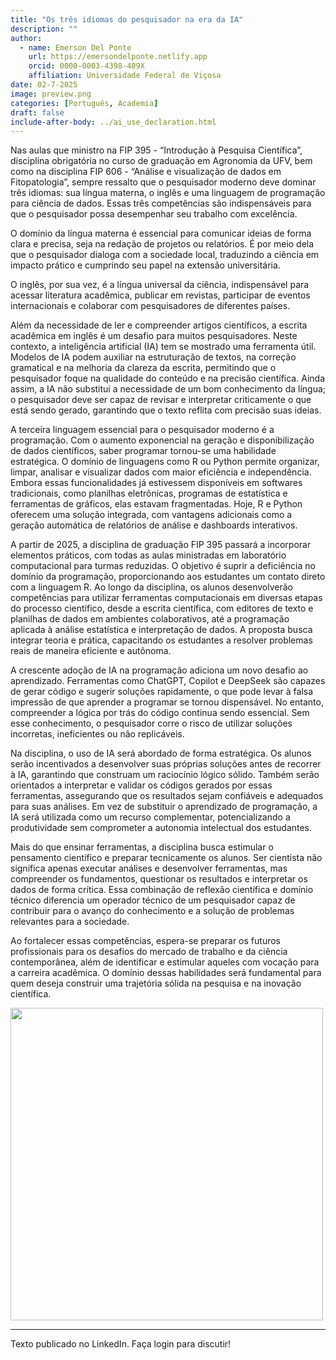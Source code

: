 ```yaml
---
title: "Os três idiomas do pesquisador na era da IA"
description: ""
author:
  - name: Emerson Del Ponte
    url: https://emersondelponte.netlify.app
    orcid: 0000-0003-4398-409X
    affiliation: Universidade Federal de Viçosa
date: 02-7-2025
image: preview.png
categories: [Português, Academia] 
draft: false 
include-after-body: ../ai_use_declaration.html
---
```


Nas aulas que ministro na FIP 395 - “Introdução à Pesquisa Científica”, disciplina obrigatória no curso de graduação em Agronomia da UFV, bem como na disciplina FIP 606 - “Análise e visualização de dados em Fitopatologia”, sempre ressalto que o pesquisador moderno deve dominar três idiomas: sua língua materna, o inglês e uma linguagem de programação para ciência de dados. Essas três competências são indispensáveis para que o pesquisador possa desempenhar seu trabalho com excelência.

O domínio da língua materna é essencial para comunicar ideias de forma clara e precisa, seja na redação de projetos ou relatórios. É por meio dela que o pesquisador dialoga com a sociedade local, traduzindo a ciência em impacto prático e cumprindo seu papel na extensão universitária.

O inglês, por sua vez, é a língua universal da ciência, indispensável para acessar literatura acadêmica, publicar em revistas, participar de eventos internacionais e colaborar com pesquisadores de diferentes países. 

Além da necessidade de ler e compreender artigos científicos, a escrita acadêmica em inglês é um desafio para muitos pesquisadores. Neste contexto, a inteligência artificial (IA) tem se mostrado uma ferramenta útil. Modelos de IA podem auxiliar na estruturação de textos, na correção gramatical e na melhoria da clareza da escrita, permitindo que o pesquisador foque na qualidade do conteúdo e na precisão científica. Ainda assim, a IA não substitui a necessidade de um bom conhecimento da língua; o pesquisador deve ser capaz de revisar e interpretar criticamente o que está sendo gerado, garantindo que o texto reflita com precisão suas ideias.

A terceira linguagem essencial para o pesquisador moderno é a programação. Com o aumento exponencial na geração e disponibilização de dados científicos, saber programar tornou-se uma habilidade estratégica. O domínio de linguagens como R ou Python permite organizar, limpar, analisar e visualizar dados com maior eficiência e independência. Embora essas funcionalidades já estivessem disponíveis em softwares tradicionais, como planilhas eletrônicas, programas de estatística e ferramentas de gráficos, elas estavam fragmentadas. Hoje, R e Python oferecem uma solução integrada, com vantagens adicionais como a geração automática de relatórios de análise e dashboards interativos.

A partir de 2025, a disciplina de graduação FIP 395 passará a incorporar elementos práticos, com todas as aulas ministradas em laboratório computacional para turmas reduzidas. O objetivo é suprir a deficiência no domínio da programação, proporcionando aos estudantes um contato direto com a linguagem R. Ao longo da disciplina, os alunos desenvolverão competências para utilizar ferramentas computacionais em diversas etapas do processo científico, desde a escrita científica, com editores de texto e planilhas de dados em ambientes colaborativos, até a programação aplicada à análise estatística e interpretação de dados. A proposta busca integrar teoria e prática, capacitando os estudantes a resolver problemas reais de maneira eficiente e autônoma.

A crescente adoção de IA na programação adiciona um novo desafio ao aprendizado. Ferramentas como ChatGPT, Copilot e DeepSeek são capazes de gerar código e sugerir soluções rapidamente, o que pode levar à falsa impressão de que aprender a programar se tornou dispensável. No entanto, compreender a lógica por trás do código continua sendo essencial. Sem esse conhecimento, o pesquisador corre o risco de utilizar soluções incorretas, ineficientes ou não replicáveis.

Na disciplina, o uso de IA será abordado de forma estratégica. Os alunos serão incentivados a desenvolver suas próprias soluções antes de recorrer à IA, garantindo que construam um raciocínio lógico sólido. Também serão orientados a interpretar e validar os códigos gerados por essas ferramentas, assegurando que os resultados sejam confiáveis e adequados para suas análises. Em vez de substituir o aprendizado de programação, a IA será utilizada como um recurso complementar, potencializando a produtividade sem comprometer a autonomia intelectual dos estudantes.

Mais do que ensinar ferramentas, a disciplina busca estimular o pensamento científico e preparar tecnicamente os alunos. Ser cientista não significa apenas executar análises e desenvolver ferramentas, mas compreender os fundamentos, questionar os resultados e interpretar os dados de forma crítica. Essa combinação de reflexão científica e domínio técnico diferencia um operador técnico de um pesquisador capaz de contribuir para o avanço do conhecimento e a solução de problemas relevantes para a sociedade.

Ao fortalecer essas competências, espera-se preparar os futuros profissionais para os desafios do mercado de trabalho e da ciência contemporânea, além de identificar e estimular aqueles com vocação para a carreira acadêmica. O domínio dessas habilidades será fundamental para quem deseja construir uma trajetória sólida na pesquisa e na inovação científica.

![](preview.png){fig-align="center" width="500"}

------------------------------------------------------------------------

Texto publicado no LinkedIn. Faça login para discutir!
